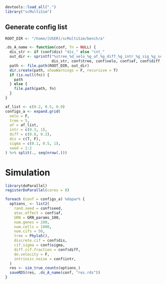 ```r
devtools::load_all(".")
library("scMultiSim")
```

## Generate config list

```r
ROOT_DIR <- "/home/[USER]/scMultiSim/bench/a"

.ds_A_name <- function(conf, fn = NULL) {
  dis_str <- if (conf$dis) "dis_" else "cnt_"
  out_dir <- sprintf("%stree_%d_velo_%g_af_%g_diff_%g_intr_%g_sig_%g_seed_%d",
                     dis_str, conf$tree, conf$velo, conf$af, conf$diff, conf$intr, conf$sigma, conf$seed)
  path <- file.path(ROOT_DIR, out_dir)
  dir.create(path, showWarnings = F, recursive = T)
  if (is.null(fn)) {
    path
  } else {
    file.path(path, fn)    
  }
}

af_list <- c(0.2, 0.5, 0.9)
configs_a <- expand.grid(
  velo = F,
  tree = 5,
  af = af_list,
  intr = c(0.3, 1),
  diff = c(0.8, 0.2),
  dis = c(T, F),
  sigma = c(0.1, 0.5, 1),
  seed = 1:2
) %>% split(., seq(nrow(.)))
```

# Simulation

```r
library(doParallel)
registerDoParallel(cores = 8)

foreach (conf = configs_a) %dopar% {
  options_ <- list2(
    rand.seed = conf$seed,
    atac.effect = conf$af,
    GRN = GRN_params_100,
    num.genes = 200,
    num.cells = 1000,
    num.cifs = 50,
    tree = Phyla5(),
    discrete.cif = conf$dis,
    cif.sigma = conf$sigma,
    diff.cif.fraction = conf$diff,
    do.velocity = F,
    intrinsic.noise = conf$intr,
  )
  res <- sim_true_counts(options_)
  saveRDS(res, .ds_A_name(conf, "res.rds"))
}

```